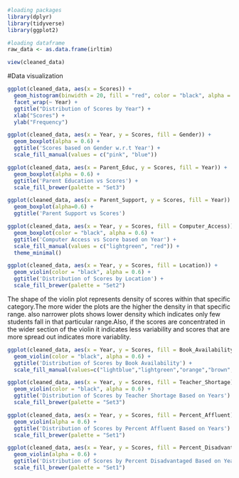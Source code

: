 ```r
#loading packages
library(dplyr)
library(tidyverse)
library(ggplot2)
```

```r
#loading dataframe
raw_data <- as.data.frame(irltim)
```

```r
view(cleaned_data)
```

#Data visualization

```r
ggplot(cleaned_data, aes(x = Scores)) +
  geom_histogram(binwidth = 20, fill = "red", color = "black", alpha = 0.7) +
  facet_wrap(~ Year) +
  ggtitle("Distribution of Scores by Year") +
  xlab("Scores") +
  ylab("Frequency") 
```

```r
ggplot(cleaned_data, aes(x = Year, y = Scores, fill = Gender)) +
  geom_boxplot(alpha = 0.6) + 
  ggtitle('Scores based on Gender w.r.t Year') +
  scale_fill_manual(values = c("pink", "blue")) 
```


```r
ggplot(cleaned_data, aes(x = Parent_Educ, y = Scores, fill = Year)) +
  geom_boxplot(alpha = 0.6) + 
  ggtitle('Parent Education vs Scores') +
  scale_fill_brewer(palette = "Set3")
```


```r
ggplot(cleaned_data, aes(x = Parent_Support, y = Scores, fill = Year)) +
  geom_boxplot(alpha=0.6) + 
  ggtitle('Parent Support vs Scores')
```
                    
```r
ggplot(cleaned_data, aes(x = Year, y = Scores, fill = Computer_Access)) +
  geom_boxplot(color = "black", alpha = 0.6) + 
  ggtitle('Computer Access vs Score based on Year') +
  scale_fill_manual(values = c("lightgreen", "red")) +
  theme_minimal()

```

```r
ggplot(cleaned_data, aes(x = Year, y = Scores, fill = Location)) + 
  geom_violin(color = "black", alpha = 0.6) + 
  ggtitle('Distribution of Scores by Location') + 
  scale_fill_brewer(palette = "Set2") 
```
The shape of the violin plot represents density of scores within that specific category.The more wider the plots are the higher the density in that specific range. also narrower plots shows lower density which indicates only few students fall in that particular range.Also, if the scores are concentrated in the wider section of the violin it indicates less variability and scores that are more spread out indicates more variablity.
```r
ggplot(cleaned_data, aes(x = Year, y = Scores, fill = Book_Availability)) + 
  geom_violin(color = "black", alpha = 0.6) + 
  ggtitle('Distribution of Scores by Book Availability') + 
  scale_fill_manual(values=c("lightblue","lightgreen","orange","brown","navyblue"))
```
```r
ggplot(cleaned_data, aes(x = Year, y = Scores, fill = Teacher_Shortage)) + 
  geom_violin(color = "black", alpha = 0.6) + 
  ggtitle('Distribution of Scores by Teacher Shortage Based on Years') + 
  scale_fill_brewer(palette = "Set3")
```
```r
ggplot(cleaned_data, aes(x = Year, y = Scores, fill = Percent_Affluent)) + 
  geom_violin(alpha = 0.6) + 
  ggtitle('Distribution of Scores by Percent Affluent Based on Years') + 
  scale_fill_brewer(palette = "Set1")
```
```r
ggplot(cleaned_data, aes(x = Year, y = Scores, fill = Percent_Disadvantaged)) + 
  geom_violin(alpha = 0.6) + 
  ggtitle('Distribution of Scores by Percent Disadvantaged Based on Years') + 
  scale_fill_brewer(palette = "Set1")
```



















